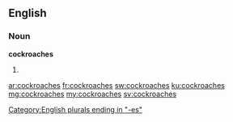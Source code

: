 ==English==

===Noun===
'''cockroaches'''
# {{plural of|cockroach}}

[[Category:English plurals ending in "-es"]]

[[ar:cockroaches]]
[[fr:cockroaches]]
[[sw:cockroaches]]
[[ku:cockroaches]]
[[mg:cockroaches]]
[[my:cockroaches]]
[[sv:cockroaches]]